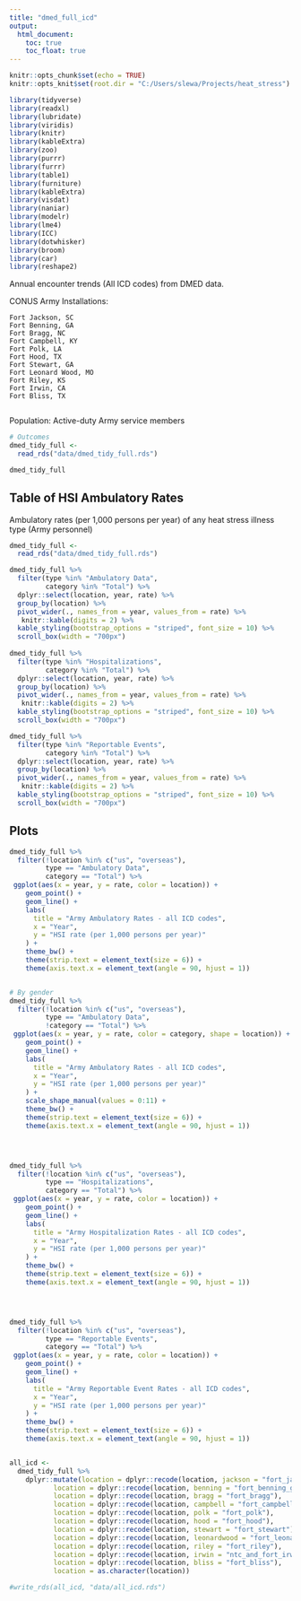 ```yaml
---
title: "dmed_full_icd"
output:
  html_document:
    toc: true
    toc_float: true
---
```


```r
knitr::opts_chunk$set(echo = TRUE)
knitr::opts_knit$set(root.dir = "C:/Users/slewa/Projects/heat_stress")

library(tidyverse)
library(readxl)
library(lubridate)
library(viridis)
library(knitr)
library(kableExtra)
library(zoo)
library(purrr)
library(furrr)
library(table1)
library(furniture)
library(kableExtra)
library(visdat)
library(naniar)
library(modelr)
library(lme4)
library(ICC) 
library(dotwhisker)
library(broom)
library(car)
library(reshape2)
```

Annual encounter trends (All ICD codes) from DMED data.

  CONUS Army Installations:  
  
    Fort Jackson, SC     
    Fort Benning, GA    
    Fort Bragg, NC  
    Fort Campbell, KY  
    Fort Polk, LA  
    Fort Hood, TX  
    Fort Stewart, GA  
    Fort Leonard Wood, MO
    Fort Riley, KS  
    Fort Irwin, CA  
    Fort Bliss, TX  
      
Population: Active-duty Army service members  


```r

# Outcomes
dmed_tidy_full <- 
  read_rds("data/dmed_tidy_full.rds")

dmed_tidy_full

```

## Table of HSI Ambulatory Rates
Ambulatory rates (per 1,000 persons per year) of any heat stress illness type (Army personnel)
```r

dmed_tidy_full <- 
  read_rds("data/dmed_tidy_full.rds")

dmed_tidy_full %>% 
  filter(type %in% "Ambulatory Data",
         category %in% "Total") %>% 
  dplyr::select(location, year, rate) %>%
  group_by(location) %>%
  pivot_wider(., names_from = year, values_from = rate) %>% 
   knitr::kable(digits = 2) %>% 
  kable_styling(bootstrap_options = "striped", font_size = 10) %>% 
  scroll_box(width = "700px") 
  
dmed_tidy_full %>% 
  filter(type %in% "Hospitalizations",
         category %in% "Total") %>% 
  dplyr::select(location, year, rate) %>%
  group_by(location) %>%
  pivot_wider(., names_from = year, values_from = rate) %>% 
   knitr::kable(digits = 2) %>% 
  kable_styling(bootstrap_options = "striped", font_size = 10) %>% 
  scroll_box(width = "700px") 

dmed_tidy_full %>% 
  filter(type %in% "Reportable Events",
         category %in% "Total") %>% 
  dplyr::select(location, year, rate) %>%
  group_by(location) %>%
  pivot_wider(., names_from = year, values_from = rate) %>% 
   knitr::kable(digits = 2) %>% 
  kable_styling(bootstrap_options = "striped", font_size = 10) %>% 
  scroll_box(width = "700px") 
```


## Plots 

```r
dmed_tidy_full %>% 
  filter(!location %in% c("us", "overseas"),
         type == "Ambulatory Data",
         category == "Total") %>% 
 ggplot(aes(x = year, y = rate, color = location)) +
    geom_point() +
    geom_line() +
    labs(
      title = "Army Ambulatory Rates - all ICD codes",
      x = "Year",
      y = "HSI rate (per 1,000 persons per year)"
    ) +
    theme_bw() +
    theme(strip.text = element_text(size = 6)) +
    theme(axis.text.x = element_text(angle = 90, hjust = 1))


# By gender
dmed_tidy_full %>% 
  filter(!location %in% c("us", "overseas"),
         type == "Ambulatory Data",
         !category == "Total") %>% 
 ggplot(aes(x = year, y = rate, color = category, shape = location)) +
    geom_point() +
    geom_line() +
    labs(
      title = "Army Ambulatory Rates - all ICD codes",
      x = "Year",
      y = "HSI rate (per 1,000 persons per year)"
    ) +
    scale_shape_manual(values = 0:11) +
    theme_bw() +
    theme(strip.text = element_text(size = 6)) +
    theme(axis.text.x = element_text(angle = 90, hjust = 1))




dmed_tidy_full %>% 
  filter(!location %in% c("us", "overseas"),
         type == "Hospitalizations",
         category == "Total") %>% 
 ggplot(aes(x = year, y = rate, color = location)) +
    geom_point() +
    geom_line() +
    labs(
      title = "Army Hospitalization Rates - all ICD codes",
      x = "Year",
      y = "HSI rate (per 1,000 persons per year)"
    ) +
    theme_bw() +
    theme(strip.text = element_text(size = 6)) +
    theme(axis.text.x = element_text(angle = 90, hjust = 1))




dmed_tidy_full %>% 
  filter(!location %in% c("us", "overseas"),
         type == "Reportable Events",
         category == "Total") %>% 
 ggplot(aes(x = year, y = rate, color = location)) +
    geom_point() +
    geom_line() +
    labs(
      title = "Army Reportable Event Rates - all ICD codes",
      x = "Year",
      y = "HSI rate (per 1,000 persons per year)"
    ) +
    theme_bw() +
    theme(strip.text = element_text(size = 6)) +
    theme(axis.text.x = element_text(angle = 90, hjust = 1))



```


```r


all_icd <-
  dmed_tidy_full %>% 
    dplyr::mutate(location = dplyr::recode(location, jackson = "fort_jackson"),
           location = dplyr::recode(location, benning = "fort_benning_ga"),                 
           location = dplyr::recode(location, bragg = "fort_bragg"),
           location = dplyr::recode(location, campbell = "fort_campbell"),
           location = dplyr::recode(location, polk = "fort_polk"),
           location = dplyr::recode(location, hood = "fort_hood"),
           location = dplyr::recode(location, stewart = "fort_stewart"),
           location = dplyr::recode(location, leonardwood = "fort_leonard_wood"),
           location = dplyr::recode(location, riley = "fort_riley"),
           location = dplyr::recode(location, irwin = "ntc_and_fort_irwin"),
           location = dplyr::recode(location, bliss = "fort_bliss"),
           location = as.character(location))

#write_rds(all_icd, "data/all_icd.rds")


```


